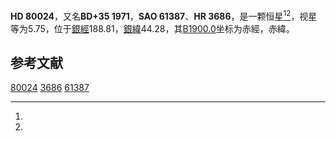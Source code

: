 {{Starbox begin
| name = HD 80024
}}
{{Starbox observe
| epoch = [[J2000.0|J2000.0]]
| constell = {{星座名待查}}<ref name=SIMBAD>{{cite web
 | url=http://simbad.u-strasbg.fr/simbad/sim-id?Ident=HR+3686
 | title =Pulsating variable Star
 | publisher=Centre de Données astronomiques de Strasbourg
 | work=SIMBAD
 | accessdate=2012-07-13}}</ref><ref name=DATA>{{cite web
 | url=http://vizier.u-strasbg.fr/viz-bin/VizieR-5?-out.add=.&-source=5050&-corr=PK=HR&-out.max=9999&HR=3686
 | title=VizieR Detailed Page
 | accessdate=2012-07-13
 | archive-date=2019-02-16
 | archive-url=https://web.archive.org/web/20190216121008/http://vizier.u-strasbg.fr/viz-bin/VizieR-5?-out.add=.&-source=5050&-corr=PK=HR&-out.max=9999&HR=3686
 | dead-url=no
 }}</ref>
| 星官 = 
| ra = {{RA|9|18|26}}<ref name=SIMBAD /><ref name=DATA />
| dec = {{DEC|+35|21|51}}<ref name=SIMBAD /><ref name=DATA />
| appmag_v = 5.75<ref name=SIMBAD /><ref name=DATA />
}}
{{Starbox character
| class = A8V<ref name=SIMBAD /><ref name=DATA />
| b-v = <ref name=SIMBAD /><ref name=DATA />
| u-b = <ref name=SIMBAD /><ref name=DATA />
| r-i = <ref name=SIMBAD /><ref name=DATA />
| variable = 
}}
{{Starbox astrometry
| radial_v = 
| prop_mo_ra = 22
| parallax = 0.005
| p_error =
}}
{{Starbox catalog
| names =BD+35 1971，[[SAO星表|SAO]] 61387，[[HD星表|HD]] 80024，[[HR星表|HR]] 3686}}
{{Starbox reference |Simbad=HR+3686}}
{{Starbox end}}

'''HD 80024'''，又名'''BD+35 1971'''，'''SAO 61387'''、'''HR 3686'''，是一颗恒星<ref name=SIMBAD /><ref name=DATA />，视星等为5.75，位于[[銀道座標系|銀經]]188.81，[[銀道座標系|銀緯]]44.28，其[[B1900.0|B1900.0]]坐标为赤經{{RA|9|12|16}}，赤緯{{DEC|+35|44.28|2}}。

== 参考文献 ==
{{reflist}}

{{star-stub}}

[[Category:HD和HDE天體|80024]]
[[Category:HR天體|3686]]
[[Category:SAO天體|61387]]